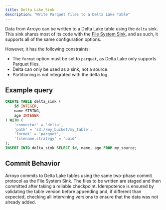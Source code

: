 ```yaml
---
title: Delta Lake Sink
description: "Write Parquet files to a Delta Lake Table"
---
```


Data from Arroyo can be written to a Delta Lake table using the `delta` sink.
This sink shares most of its code with the [File System Sink](/connectors/filesystem),
and as such, it supports all of the same configuration options.

However, it has the following constraints:
* The `format` option must be set to `parquet`, as Delta Lake only supports Parquet files.
* Delta can only be used as a sink, not a source.
* Partitioning is not integrated with the delta log.

## Example query
```sql
CREATE TABLE delta_sink (
    id INTEGER,
    name STRING,
    age INTEGER
) WITH (
    'connector' = 'delta',
    'path' = 's3://my_bucket/my_table',
    'format' = 'parquet',
    'filename.strategy' = 'uuid'
);
INSERT INTO delta_sink SELECT id, name, age FROM my_source;
```

## Commit Behavior
Arroyo commits to Delta Lake tables using the same two-phase commit protocol as the File System Sink.
The files to be written are staged and then committed after taking a reliable checkpoint.
Idempotence is ensured by validating the table version before appending and, if different than expected,
checking all intervining versions to ensure that the data was not already added.